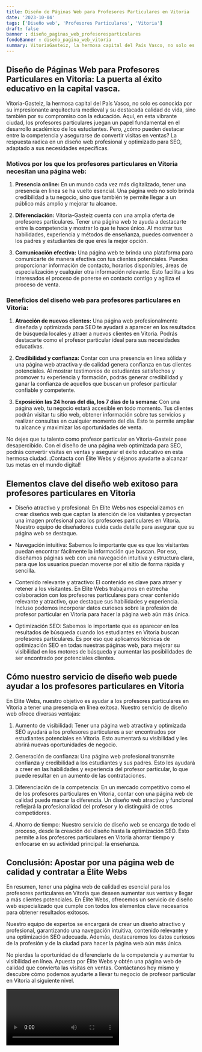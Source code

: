 ```yaml
---
title: Diseño de Páginas Web para Profesores Particulares en Vitoria
date: '2023-10-04'
tags: ['Diseño web', 'Profesores Particulares', 'Vitoria']
draft: false
banner : diseño_paginas_web_profesoresparticulares
fondoBanner : diseño_pagina_web_vitoria
summary: VitoriaGasteiz, la hermosa capital del País Vasco, no solo es conocida por su impresionante arquitectura medieval y su destacada calidad de vida, sino también por su compromiso con la educación. Aquí, en esta vibrante ciudad, los profesores particulares juegan un papel fundamental en el desarrollo académico de los estudiantes. Pero, ¿cómo pueden destacar entre la competencia y asegurarse de convertir visitas en ventas? La respuesta radica en un diseño web profesional y optimizado para SEO, adaptado a sus necesidades específicas.
---
```


## **Diseño de Páginas Web para Profesores Particulares en Vitoria: La puerta al éxito educativo en la capital vasca.**

Vitoria-Gasteiz, la hermosa capital del País Vasco, no solo es conocida por su impresionante arquitectura medieval y su destacada calidad de vida, sino también por su compromiso con la educación. Aquí, en esta vibrante ciudad, los profesores particulares juegan un papel fundamental en el desarrollo académico de los estudiantes. Pero, ¿cómo pueden destacar entre la competencia y asegurarse de convertir visitas en ventas? La respuesta radica en un diseño web profesional y optimizado para SEO, adaptado a sus necesidades específicas.

### **Motivos por los que los profesores particulares en Vitoria necesitan una página web:**

1. **Presencia online:** En un mundo cada vez más digitalizado, tener una presencia en línea se ha vuelto esencial. Una página web no solo brinda credibilidad a tu negocio, sino que también te permite llegar a un público más amplio y mejorar tu alcance.

2. **Diferenciación:** Vitoria-Gasteiz cuenta con una amplia oferta de profesores particulares. Tener una página web te ayuda a destacarte entre la competencia y mostrar lo que te hace único. Al mostrar tus habilidades, experiencia y métodos de enseñanza, puedes convencer a los padres y estudiantes de que eres la mejor opción.

3. **Comunicación efectiva:** Una página web te brinda una plataforma para comunicarte de manera efectiva con tus clientes potenciales. Puedes proporcionar información de contacto, horarios disponibles, áreas de especialización y cualquier otra información relevante. Esto facilita a los interesados el proceso de ponerse en contacto contigo y agiliza el proceso de venta.

### **Beneficios del diseño web para profesores particulares en Vitoria:**

1. **Atracción de nuevos clientes:** Una página web profesionalmente diseñada y optimizada para SEO te ayudará a aparecer en los resultados de búsqueda locales y atraer a nuevos clientes en Vitoria. Podrás destacarte como el profesor particular ideal para sus necesidades educativas.

2. **Credibilidad y confianza:** Contar con una presencia en línea sólida y una página web atractiva y de calidad genera confianza en tus clientes potenciales. Al mostrar testimonios de estudiantes satisfechos y promover tu experiencia y formación, podrás generar credibilidad y ganar la confianza de aquellos que buscan un profesor particular confiable y competente.

3. **Exposición las 24 horas del día, los 7 días de la semana:** Con una página web, tu negocio estará accesible en todo momento. Tus clientes podrán visitar tu sitio web, obtener información sobre tus servicios y realizar consultas en cualquier momento del día. Esto te permite ampliar tu alcance y maximizar las oportunidades de venta.

No dejes que tu talento como profesor particular en Vitoria-Gasteiz pase desapercibido. Con el diseño de una página web optimizada para SEO, podrás convertir visitas en ventas y asegurar el éxito educativo en esta hermosa ciudad. ¡Contacta con Élite Webs y déjanos ayudarte a alcanzar tus metas en el mundo digital!

<GifSeo />

<Cta />

## Elementos clave del diseño web exitoso para profesores particulares en Vitoria

- Diseño atractivo y profesional: En Elite Webs nos especializamos en crear diseños web que captan la atención de los visitantes y proyectan una imagen profesional para los profesores particulares en Vitoria. Nuestro equipo de diseñadores cuida cada detalle para asegurar que su página web se destaque.

- Navegación intuitiva: Sabemos lo importante que es que los visitantes puedan encontrar fácilmente la información que buscan. Por eso, diseñamos páginas web con una navegación intuitiva y estructura clara, para que los usuarios puedan moverse por el sitio de forma rápida y sencilla.

- Contenido relevante y atractivo: El contenido es clave para atraer y retener a los visitantes. En Elite Webs trabajamos en estrecha colaboración con los profesores particulares para crear contenido relevante y atractivo, que destaque sus habilidades y experiencia. Incluso podemos incorporar datos curiosos sobre la profesión de profesor particular en Vitoria para hacer la página web aún más única.

- Optimización SEO: Sabemos lo importante que es aparecer en los resultados de búsqueda cuando los estudiantes en Vitoria buscan profesores particulares. Es por eso que aplicamos técnicas de optimización SEO en todas nuestras páginas web, para mejorar su visibilidad en los motores de búsqueda y aumentar las posibilidades de ser encontrado por potenciales clientes.

## Cómo nuestro servicio de diseño web puede ayudar a los profesores particulares en Vitoria

En Elite Webs, nuestro objetivo es ayudar a los profesores particulares en Vitoria a tener una presencia en línea exitosa. Nuestro servicio de diseño web ofrece diversas ventajas:

1. Aumento de visibilidad: Tener una página web atractiva y optimizada SEO ayudará a los profesores particulares a ser encontrados por estudiantes potenciales en Vitoria. Esto aumentará su visibilidad y les abrirá nuevas oportunidades de negocio.

2. Generación de confianza: Una página web profesional transmite confianza y credibilidad a los estudiantes y sus padres. Esto les ayudará a creer en las habilidades y experiencia del profesor particular, lo que puede resultar en un aumento de las contrataciones.

3. Diferenciación de la competencia: En un mercado competitivo como el de los profesores particulares en Vitoria, contar con una página web de calidad puede marcar la diferencia. Un diseño web atractivo y funcional reflejará la profesionalidad del profesor y lo distinguirá de otros competidores.

4. Ahorro de tiempo: Nuestro servicio de diseño web se encarga de todo el proceso, desde la creación del diseño hasta la optimización SEO. Esto permite a los profesores particulares en Vitoria ahorrar tiempo y enfocarse en su actividad principal: la enseñanza.

## Conclusión: Apostar por una página web de calidad y contratar a Élite Webs

En resumen, tener una página web de calidad es esencial para los profesores particulares en Vitoria que deseen aumentar sus ventas y llegar a más clientes potenciales. En Élite Webs, ofrecemos un servicio de diseño web especializado que cumple con todos los elementos clave necesarios para obtener resultados exitosos.

Nuestro equipo de expertos se encargará de crear un diseño atractivo y profesional, garantizando una navegación intuitiva, contenido relevante y una optimización SEO adecuada. Además, destacaremos los datos curiosos de la profesión y de la ciudad para hacer la página web aún más única.

No pierdas la oportunidad de diferenciarte de la competencia y aumentar tu visibilidad en línea. Apuesta por Élite Webs y obtén una página web de calidad que convierta las visitas en ventas. Contáctanos hoy mismo y descubre cómo podemos ayudarte a llevar tu negocio de profesor particular en Vitoria al siguiente nivel.

<Video />

<CtaBot job='Profesores Particulares' city='Vitoria'/>

<Gmaps query='Vitoria+españa+maps' />